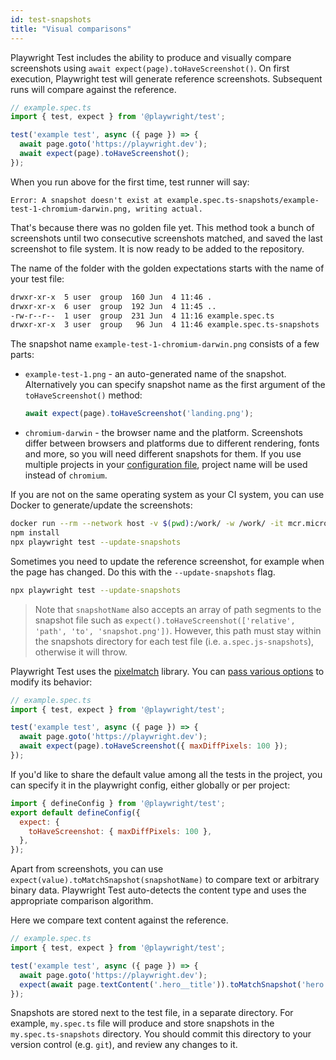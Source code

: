 ```yaml
---
id: test-snapshots
title: "Visual comparisons"
---
```


Playwright Test includes the ability to produce and visually compare screenshots using `await expect(page).toHaveScreenshot()`. On first execution, Playwright test will generate reference screenshots. Subsequent runs will compare against the reference.

```js
// example.spec.ts
import { test, expect } from '@playwright/test';

test('example test', async ({ page }) => {
  await page.goto('https://playwright.dev');
  await expect(page).toHaveScreenshot();
});
```

When you run above for the first time, test runner will say:

```
Error: A snapshot doesn't exist at example.spec.ts-snapshots/example-test-1-chromium-darwin.png, writing actual.
```

That's because there was no golden file yet. This method took a bunch of screenshots until two consecutive screenshots matched, and saved the last screenshot to file system. It is now ready to be added to the repository.

The name of the folder with the golden expectations starts with the name of your test file:

```bash
drwxr-xr-x  5 user  group  160 Jun  4 11:46 .
drwxr-xr-x  6 user  group  192 Jun  4 11:45 ..
-rw-r--r--  1 user  group  231 Jun  4 11:16 example.spec.ts
drwxr-xr-x  3 user  group   96 Jun  4 11:46 example.spec.ts-snapshots
```

The snapshot name `example-test-1-chromium-darwin.png` consists of a few parts:
- `example-test-1.png` - an auto-generated name of the snapshot. Alternatively you can specify snapshot name as the first argument of the `toHaveScreenshot()` method:
  
  ```js
  await expect(page).toHaveScreenshot('landing.png');
  ```
  
- `chromium-darwin` - the browser name and the platform. Screenshots differ between browsers and platforms due to different rendering, fonts and more, so you will need different snapshots for them. If you use multiple projects in your [configuration file](./test-configuration.mdx), project name will be used instead of `chromium`.

If you are not on the same operating system as your CI system, you can use Docker to generate/update the screenshots:

```bash
docker run --rm --network host -v $(pwd):/work/ -w /work/ -it mcr.microsoft.com/playwright:v1.32.0-focal /bin/bash
npm install
npx playwright test --update-snapshots
```

Sometimes you need to update the reference screenshot, for example when the page has changed. Do this with the  `--update-snapshots` flag.

```bash
npx playwright test --update-snapshots
```

> Note that `snapshotName` also accepts an array of path segments to the snapshot file such as `expect().toHaveScreenshot(['relative', 'path', 'to', 'snapshot.png'])`.
> However, this path must stay within the snapshots directory for each test file (i.e. `a.spec.js-snapshots`), otherwise it will throw.

Playwright Test uses the [pixelmatch](https://github.com/mapbox/pixelmatch) library. You can [pass various options](./test-assertions#page-assertions-to-have-screenshot-2) to modify its behavior:

```js
// example.spec.ts
import { test, expect } from '@playwright/test';

test('example test', async ({ page }) => {
  await page.goto('https://playwright.dev');
  await expect(page).toHaveScreenshot({ maxDiffPixels: 100 });
});
```

If you'd like to share the default value among all the tests in the project, you can specify it in the playwright config, either globally or per project:

```js
import { defineConfig } from '@playwright/test';
export default defineConfig({
  expect: {
    toHaveScreenshot: { maxDiffPixels: 100 },
  },
});
```

Apart from screenshots, you can use `expect(value).toMatchSnapshot(snapshotName)` to compare text or arbitrary binary data. Playwright Test auto-detects the content type and uses the appropriate comparison algorithm.

Here we compare text content against the reference.

```js
// example.spec.ts
import { test, expect } from '@playwright/test';

test('example test', async ({ page }) => {
  await page.goto('https://playwright.dev');
  expect(await page.textContent('.hero__title')).toMatchSnapshot('hero.txt');
});
```

Snapshots are stored next to the test file, in a separate directory. For example, `my.spec.ts` file will produce and store snapshots in the `my.spec.ts-snapshots` directory. You should commit this directory to your version control (e.g. `git`), and review any changes to it.


[Accessibility]: /api/class-accessibility.mdx "Accessibility"
[Android]: /api/class-android.mdx "Android"
[AndroidDevice]: /api/class-androiddevice.mdx "AndroidDevice"
[AndroidInput]: /api/class-androidinput.mdx "AndroidInput"
[AndroidSocket]: /api/class-androidsocket.mdx "AndroidSocket"
[AndroidWebView]: /api/class-androidwebview.mdx "AndroidWebView"
[APIRequest]: /api/class-apirequest.mdx "APIRequest"
[APIRequestContext]: /api/class-apirequestcontext.mdx "APIRequestContext"
[APIResponse]: /api/class-apiresponse.mdx "APIResponse"
[APIResponseAssertions]: /api/class-apiresponseassertions.mdx "APIResponseAssertions"
[Browser]: /api/class-browser.mdx "Browser"
[BrowserContext]: /api/class-browsercontext.mdx "BrowserContext"
[BrowserServer]: /api/class-browserserver.mdx "BrowserServer"
[BrowserType]: /api/class-browsertype.mdx "BrowserType"
[CDPSession]: /api/class-cdpsession.mdx "CDPSession"
[ConsoleMessage]: /api/class-consolemessage.mdx "ConsoleMessage"
[Coverage]: /api/class-coverage.mdx "Coverage"
[Dialog]: /api/class-dialog.mdx "Dialog"
[Download]: /api/class-download.mdx "Download"
[Electron]: /api/class-electron.mdx "Electron"
[ElectronApplication]: /api/class-electronapplication.mdx "ElectronApplication"
[ElementHandle]: /api/class-elementhandle.mdx "ElementHandle"
[FileChooser]: /api/class-filechooser.mdx "FileChooser"
[Frame]: /api/class-frame.mdx "Frame"
[FrameLocator]: /api/class-framelocator.mdx "FrameLocator"
[GenericAssertions]: /api/class-genericassertions.mdx "GenericAssertions"
[JSHandle]: /api/class-jshandle.mdx "JSHandle"
[Keyboard]: /api/class-keyboard.mdx "Keyboard"
[Locator]: /api/class-locator.mdx "Locator"
[LocatorAssertions]: /api/class-locatorassertions.mdx "LocatorAssertions"
[Logger]: /api/class-logger.mdx "Logger"
[Mouse]: /api/class-mouse.mdx "Mouse"
[Page]: /api/class-page.mdx "Page"
[PageAssertions]: /api/class-pageassertions.mdx "PageAssertions"
[Playwright]: /api/class-playwright.mdx "Playwright"
[PlaywrightAssertions]: /api/class-playwrightassertions.mdx "PlaywrightAssertions"
[Request]: /api/class-request.mdx "Request"
[Response]: /api/class-response.mdx "Response"
[Route]: /api/class-route.mdx "Route"
[Selectors]: /api/class-selectors.mdx "Selectors"
[SnapshotAssertions]: /api/class-snapshotassertions.mdx "SnapshotAssertions"
[TimeoutError]: /api/class-timeouterror.mdx "TimeoutError"
[Touchscreen]: /api/class-touchscreen.mdx "Touchscreen"
[Tracing]: /api/class-tracing.mdx "Tracing"
[Video]: /api/class-video.mdx "Video"
[WebSocket]: /api/class-websocket.mdx "WebSocket"
[Worker]: /api/class-worker.mdx "Worker"
[Fixtures]: /api/class-fixtures.mdx "Fixtures"
[Test]: /api/class-test.mdx "Test"
[TestConfig]: /api/class-testconfig.mdx "TestConfig"
[TestInfo]: /api/class-testinfo.mdx "TestInfo"
[TestInfoError]: /api/class-testinfoerror.mdx "TestInfoError"
[TestOptions]: /api/class-testoptions.mdx "TestOptions"
[TestProject]: /api/class-testproject.mdx "TestProject"
[TestStore]: /api/class-teststore.mdx "TestStore"
[WorkerInfo]: /api/class-workerinfo.mdx "WorkerInfo"
[Location]: /api/class-location.mdx "Location"
[Reporter]: /api/class-reporter.mdx "Reporter"
[Suite]: /api/class-suite.mdx "Suite"
[TestCase]: /api/class-testcase.mdx "TestCase"
[TestError]: /api/class-testerror.mdx "TestError"
[TestResult]: /api/class-testresult.mdx "TestResult"
[TestStep]: /api/class-teststep.mdx "TestStep"
[Element]: https://developer.mozilla.org/en-US/docs/Web/API/element "Element"
[EvaluationArgument]: /evaluating.mdx#evaluation-argument "EvaluationArgument"
[Promise]: https://developer.mozilla.org/en-US/docs/Web/JavaScript/Reference/Global_Objects/Promise "Promise"
[iterator]: https://developer.mozilla.org/en-US/docs/Web/JavaScript/Reference/Iteration_protocols "Iterator"
[origin]: https://developer.mozilla.org/en-US/docs/Glossary/Origin "Origin"
[selector]: https://developer.mozilla.org/en-US/docs/Web/CSS/CSS_Selectors "selector"
[Serializable]: https://developer.mozilla.org/en-US/docs/Web/JavaScript/Reference/Global_Objects/JSON/stringify#Description "Serializable"
[UIEvent.detail]: https://developer.mozilla.org/en-US/docs/Web/API/UIEvent/detail "UIEvent.detail"
[UnixTime]: https://en.wikipedia.org/wiki/Unix_time "Unix Time"
[xpath]: https://developer.mozilla.org/en-US/docs/Web/XPath "xpath"

[Array]: https://developer.mozilla.org/en-US/docs/Web/JavaScript/Reference/Global_Objects/Array "Array"
[boolean]: https://developer.mozilla.org/en-US/docs/Web/JavaScript/Data_structures#Boolean_type "Boolean"
[Buffer]: https://nodejs.org/api/buffer.html#buffer_class_buffer "Buffer"
[ChildProcess]: https://nodejs.org/api/child_process.html "ChildProcess"
[Error]: https://nodejs.org/api/errors.html#errors_class_error "Error"
[EventEmitter]: https://nodejs.org/api/events.html#events_class_eventemitter "EventEmitter"
[function]: https://developer.mozilla.org/en-US/docs/Web/JavaScript/Reference/Global_Objects/Function "Function"
[Map]: https://developer.mozilla.org/en-US/docs/Web/JavaScript/Reference/Global_Objects/Map "Map"
[null]: https://developer.mozilla.org/en-US/docs/Web/JavaScript/Reference/Global_Objects/null "null"
[number]: https://developer.mozilla.org/en-US/docs/Web/JavaScript/Data_structures#Number_type "Number"
[Object]: https://developer.mozilla.org/en-US/docs/Web/JavaScript/Reference/Global_Objects/Object "Object"
[Promise]: https://developer.mozilla.org/en-US/docs/Web/JavaScript/Reference/Global_Objects/Promise "Promise"
[Readable]: https://nodejs.org/api/stream.html#stream_class_stream_readable "Readable"
[ReadStream]: https://nodejs.org/api/fs.html#class-fsreadstream "ReadStream"
[RegExp]: https://developer.mozilla.org/en-US/docs/Web/JavaScript/Reference/Global_Objects/RegExp "RegExp"
[string]: https://developer.mozilla.org/en-US/docs/Web/JavaScript/Data_structures#String_type "string"
[void]: https://developer.mozilla.org/en-US/docs/Web/JavaScript/Reference/Global_Objects/undefined "void"
[URL]: https://nodejs.org/api/url.html "URL"

[all available image tags]: https://mcr.microsoft.com/en-us/product/playwright/about "all available image tags"
[Microsoft Artifact Registry]: https://mcr.microsoft.com/en-us/product/playwright/about "Microsoft Artifact Registry"
[Dockerfile.focal]: https://github.com/microsoft/playwright/blob/main/utils/docker/Dockerfile.focal "Dockerfile.focal"
